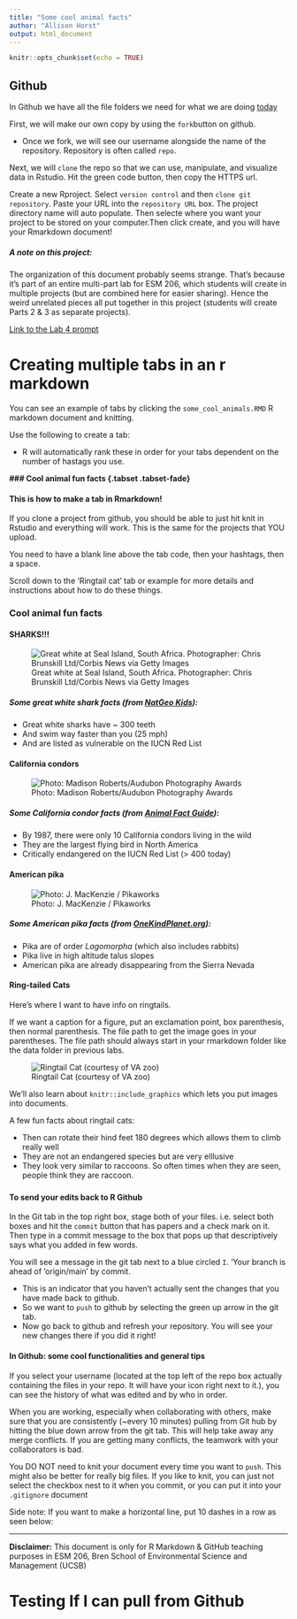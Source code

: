 ```yaml
---
title: "Some cool animal facts"
author: "Allison Horst"
output: html_document
---
```


```r
knitr::opts_chunk$set(echo = TRUE)
```


## Github

In Github we have all the file folders we need for what we are doing [today](https://github.com/allisonhorst/meet-github-esm-206)

First, we will make our own copy by using the `fork`button on github.

- Once we fork, we will see our username alongside the name of the repository. Repository is often called `repo`.

Next, we will `clone` the repo so that we can use, manipulate, and visualize data in Rstudio. Hit the green code button, then copy the HTTPS url. 

Create a new Rproject. Select `version control` and then `clone git repository`. Paste your URL into the `repository URL` box. The project directory name will auto populate. Then selecte where you want your project to be stored on your computer.Then click create, and you will have your Rmarkdown document!



##### A note on this project:

The organization of this document probably seems strange. That's because it's part of an entire multi-part lab for ESM 206, which students will create in multiple projects (but are combined here for easier sharing). Hence the weird unrelated pieces all put together in this project (students will create Parts 2 & 3 as separate projects).

[Link to the Lab 4 prompt](https://docs.google.com/document/d/1KX6_bKA8BOO0NdsUviVi0HCT-q9iTCtTYsS1dGNQJfU/edit?usp=sharing)

# Creating multiple tabs in an r markdown #

You can see an example of tabs by clicking the `some_cool_animals.RMD` R markdown document and knitting.

Use the following to create a tab: 

- R will automatically rank these in order for your tabs dependent on the number of hastags you use. 

**### Cool animal fun facts {.tabset .tabset-fade}**

#### This is how to make a tab in Rmarkdown!

If you clone a project from github, you should be able to just hit knit in Rstudio and everything will work. This is the same for the projects that YOU upload.

You need to have a blank line above the tab code, then your hashtags, then a space. 

Scroll down to the 'Ringtail cat' tab or example for more details and instructions about how to do these things.

### Cool animal fun facts {.tabset .tabset-fade}

#### SHARKS!!!

![Great white at Seal Island, South Africa. Photographer: Chris Brunskill Ltd/Corbis News via Getty Images](img/great_white.jpg)

##### Some great white shark facts (from [NatGeo Kids](https://www.natgeokids.com/uk/discover/animals/sea-life/great-white-sharks/)):

- Great white sharks have ~ 300 teeth
- And swim way faster than you (25 mph)
- And are listed as vulnerable on the IUCN Red List

#### California condors

![Photo: Madison Roberts/Audubon Photography Awards](img/condor.jpg)

##### Some California condor facts (from [Animal Fact Guide](https://animalfactguide.com/animal-facts/california-condor/)):

- By 1987, there were only 10 California condors living in the wild
- They are the largest flying bird in North America
- Critically endangered on the IUCN Red List (> 400 today)

#### American pika

![Photo: J. MacKenzie / Pikaworks](img/pika.jpg)

##### Some American pika facts (from [OneKindPlanet.org](https://onekindplanet.org/animal/pika-american/)):

- Pika are of order *Lagomorpha* (which also includes rabbits)
- Pika live in high altitude talus slopes
- American pika are already disappearing from the Sierra Nevada

#### Ring-tailed Cats

Here's where I want to have info on ringtails.

If we want a caption for a figure, put an exclamation point, box parenthesis, then normal parenthesis. The file path to get the image goes in your parentheses. The file path should always start in your rmarkdown folder like the data folder in previous labs.

![Ringtail Cat (courtesy of VA zoo)](img/ringtail_cat.jpg)

We'll also learn about `knitr::include_graphics` which lets you put images into documents.

A few fun facts about ringtail cats:

-  Then can rotate their hind feet 180 degrees which allows them to climb really well
-  They are not an endangered species but are very elllusive
-  They look very similar to raccoons. So often times when they are seen, people think they are raccoon.

### 

#### To send your edits back to R Github

In the Git tab in the top right box, stage both of your files. i.e. select both boxes and hit the `commit` button that has papers and a check mark on it. Then type in a commit message to the box that pops up that descriptively says what you added in few words.

You will see a message in the git tab next to a blue circled `I`. 'Your branch is ahead of 'origin/main' by commit. 

- This is an indicator that you haven't actually sent the changes that you have made back to github. 
- So we want to `push` to github by selecting the green up arrow in the git tab.
- Now go back to github and refresh your repository. You will see your new changes there if you did it right!

#### In Github: some cool functionalities and general tips

If you select your username (located at the top left of the repo box actually containing the files in your repo. It will have your icon right next to it.), you can see the history of what was edited and by who in order. 

When you are working, especially when collaborating with others, make sure that you are consistently (~every 10 minutes) pulling from Git hub by hitting the blue down arrow from the git tab. This will help take away any merge conflicts. If you are getting many conflicts, the teamwork with your collaborators is bad.

You DO NOT need to knit your document every time you want to `push`. This might also be better for really big files. If you like to knit, you can just not select the checkbox nest to it when you commit, or you can put it into your `.gitignore` document

Side note: If you want to make a horizontal line, put 10 dashes in a row as seen below:

----------
**Disclaimer:** This document is only for R Markdown & GitHub teaching purposes in ESM 206, Bren School of Environmental Science and Management (UCSB)

# Testing If I can pull from Github #
